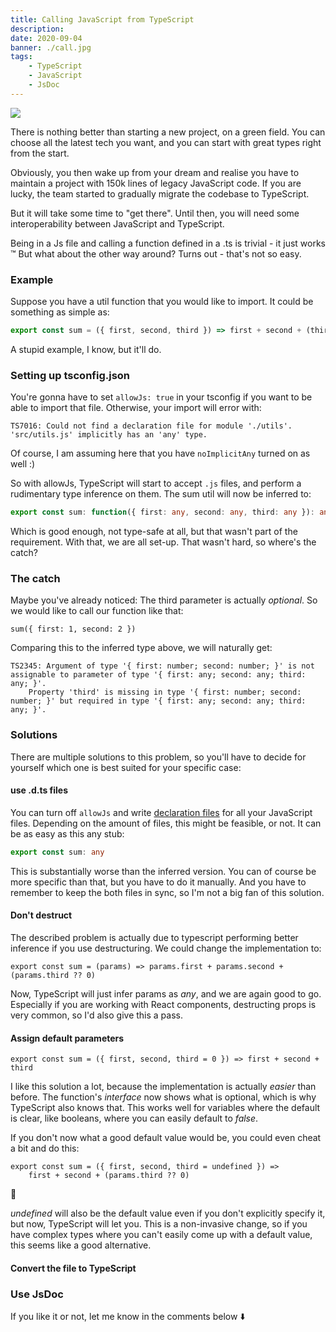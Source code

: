 ```yaml
---
title: Calling JavaScript from TypeScript
description:
date: 2020-09-04
banner: ./call.jpg
tags:
    - TypeScript
    - JavaScript
    - JsDoc
---
```



<img src="./call.jpg" />

<Attribution name="Antoine Barr&egrave;s" url="https://unsplash.com/@antoinebarres" />

There is nothing better than starting a new project, on a green field.
You can choose all the latest tech you want, and you can start with great types right from the start.

Obviously, you then wake up from your dream and realise you have to maintain a project with 150k lines of legacy JavaScript code.
If you are lucky, the team started to gradually migrate the codebase to TypeScript.

But it will take some time to "get there".
Until then, you will need some interoperability between JavaScript and TypeScript.

Being in a Js file and calling a function defined in a .ts is trivial - it just works &trade;
But what about the other way around? Turns out - that's not so easy.

### Example

Suppose you have a util function that you would like to import. It could be something as simple as:

```js:title=utils.js
export const sum = ({ first, second, third }) => first + second + (third ?? 0)
```

A stupid example, I know, but it'll do.

### Setting up tsconfig.json

You're gonna have to set `allowJs: true` in your tsconfig if you want to be able to import that file.
Otherwise, your import will error with:

```
TS7016: Could not find a declaration file for module './utils'.
'src/utils.js' implicitly has an 'any' type.
```

Of course, I am assuming here that you have `noImplicitAny` turned on as well :)

So with allowJs, TypeScript will start to accept `.js` files, and perform a rudimentary type inference on them.
The sum util will now be inferred to:

```ts
export const sum: function({ first: any, second: any, third: any }): any
```

Which is good enough, not type-safe at all, but that wasn't part of the requirement.
With that, we are all set-up. That wasn't hard, so where's the catch?

### The catch

Maybe you've already noticed: The third parameter is actually _optional_.
So we would like to call our function like that:

```ts:title=the-catch
sum({ first: 1, second: 2 })
```

Comparing this to the inferred type above, we will naturally get:

```
TS2345: Argument of type '{ first: number; second: number; }' is not assignable to parameter of type '{ first: any; second: any; third: any; }'.
    Property 'third' is missing in type '{ first: number; second: number; }' but required in type '{ first: any; second: any; third: any; }'.
```

### Solutions

There are multiple solutions to this problem, so you'll have to decide for yourself which one is best suited for your specific case:

#### use .d.ts files

You can turn off `allowJs` and write [declaration files](https://www.typescriptlang.org/docs/handbook/declaration-files/introduction.html)
for all your JavaScript files.
Depending on the amount of files, this might be feasible, or not. It can be as easy as this any stub:

```ts:title=utils.d.ts
export const sum: any
```

This is substantially worse than the inferred version. You can of course be more specific than that, but you have to do it manually.
And you have to remember to keep the both files in sync, so I'm not a big fan of this solution.

#### Don't destruct

The described problem is actually due to typescript performing better inference if you use destructuring.
We could change the implementation to:

```js:title=no-destruct-utils
export const sum = (params) => params.first + params.second + (params.third ?? 0)
```

Now, TypeScript will just infer params as _any_, and we are again good to go.
Especially if you are working with React components, destructing props is very common, so I'd also give this a pass.

#### Assign default parameters

```js:title=default-params
export const sum = ({ first, second, third = 0 }) => first + second + third
```

I like this solution a lot, because the implementation is actually _easier_ than before.
The function's _interface_ now shows what is optional, which is why TypeScript also knows that.
This works well for variables where the default is clear, like booleans, where you can easily default to _false_.

If you don't now what a good default value would be, you could even cheat a bit and do this:

```js:title=cheating-default-params
export const sum = ({ first, second, third = undefined }) =>
    first + second + (params.third ?? 0)
```

🤯

_undefined_ will also be the default value even if you don't explicitly specify it, but now, TypeScript will let you.
This is a non-invasive change, so if you have complex types where you can't easily come up with a default value, this seems like a good alternative.

#### Convert the file to TypeScript

### Use JsDoc

<Comments>If you like it or not, let me know in the comments below ⬇️</Comments>
